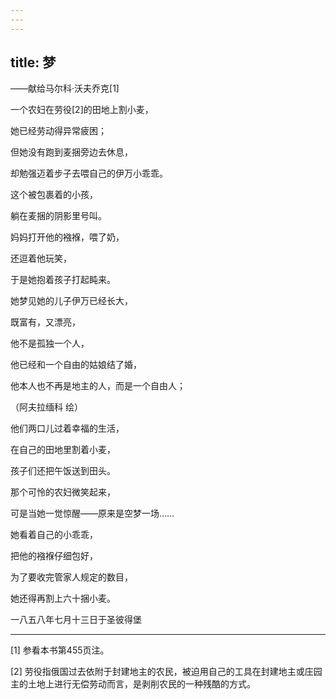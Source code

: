 ```yaml
---
---
---
```

title: 梦
---




——献给马尔科·沃夫乔克[1]

一个农妇在劳役[2]的田地上割小麦，

她已经劳动得异常疲困；

但她没有跑到麦捆旁边去休息，

却勉强迈着步子去喂自己的伊万小乖乖。

这个被包裹着的小孩，

躺在麦捆的阴影里号叫。

妈妈打开他的襁褓，喂了奶，

还逗着他玩笑，

于是她抱着孩子打起盹来。

她梦见她的儿子伊万已经长大，

既富有，又漂亮，

他不是孤独一个人，

他已经和一个自由的姑娘结了婚，

他本人也不再是地主的人，而是一个自由人；



（阿夫拉缅科 绘）

他们两口儿过着幸福的生活，

在自己的田地里割着小麦，

孩子们还把午饭送到田头。

那个可怜的农妇微笑起来，

可是当她一觉惊醒——原来是空梦一场……

她看着自己的小乖乖，

把他的襁褓仔细包好，

为了要收完管家人规定的数目，

她还得再割上六十捆小麦。

一八五八年七月十三日于圣彼得堡



* * *



[1] 参看本书第455页注。

[2] 劳役指俄国过去依附于封建地主的农民，被迫用自己的工具在封建地主或庄园主的土地上进行无偿劳动而言，是剥削农民的一种残酷的方式。